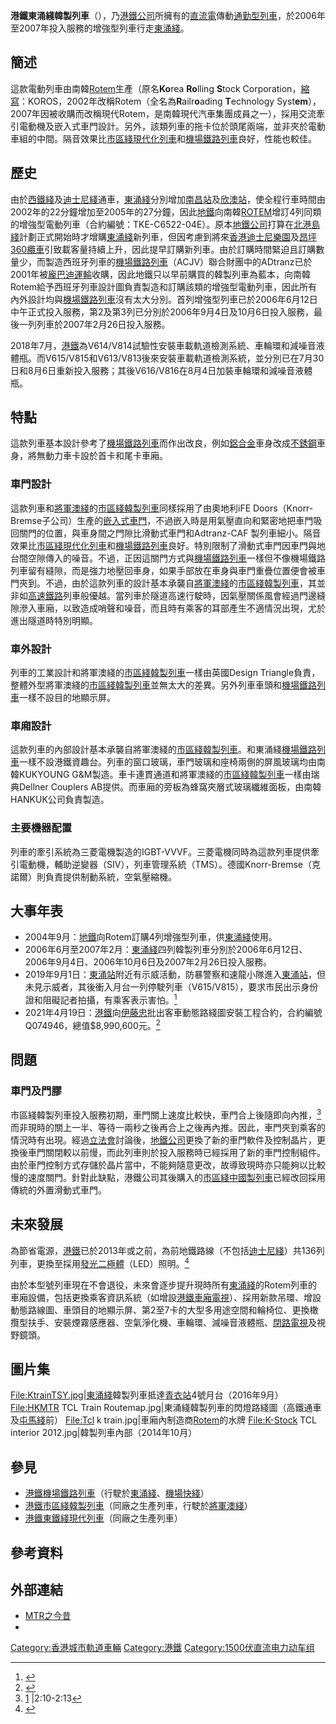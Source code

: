 {{NoteTA
|G1=Railway
|G2=Transport
|G3=Uni
|1=zh-hant:綫;zh-hans:线;
|2=zh-hant:車廂;zh-hans:车厢
}}
{{Pathnav|港鐵|港鐵客運列車|frame=1}}
{{about|東涌綫的韓製列車|供港鐵各市區路綫行駛的韓製列車|港鐵市區綫韓製列車|供東鐵綫行駛的韓製列車|港鐵東鐵綫現代列車}}
{{鐵路車輛
|車輛名稱 = 港鐵東涌綫韓製列車
|公司色 = #ed8b00
|圖像 = V813 entering Sunny Bay Station (20181013082946).jpg
|圖像說明 = 東涌綫韓製列車（2018年10月）
|輛數 = 32
|產量=4列
|列車編組 = 6M2T
|起動加速度 = 3.6 km/h/s（1 m/s²）
|減速度（正常） = 3.6 km/h/s（1 m/s²）
|減速度（緊急） = 5.04 km/h/s（1.4 m/s²）
|營運最高速度 = 135
|設計最高速度 = 140
|載客量 = 先頭車廂：377人<br />其他車廂：378人
|編組載客量 = 3,022人
|編組長度 =  183.6
|全長 = 先頭車廂：23,788 mm<br />其他車廂：22,000
|全闊 = 3,118 
|全高 = 3,698
|地板高度=1,250
|車輛重量 = V卡：37.6 t<br>W卡：42.3 t<br>X卡：40.7 t<br>Y卡：41.5 t<br>Z卡：41.6
|編組總重量 = 
|車身物料 = [[不鏽鋼|不鏽鋼]]
|軌距 = 1,432
|電化方式 = 1,500V直流電
|受流方式 = 单臂式[[集电弓|集电弓]]
|電動機輸出 = 210 kW
|編組輸出 = 5,040 kW
|齒輪比 = 95/17（5.588）
|驅動裝置 = WN驅動
|控制裝置 = [[三菱電機|三菱電機]]製 MAP-214-15VD143<br/>1段式[[IGBT|IGBT]]-[[VVVF|VVVF]]<br/>（PWM控制方式，1C2M2群）
|制動方式 = 正常情況下：Knorr-Bremse（克諾爾）製電控風制動以及[[再生制動|再生制動]]併用<br />再生制動失效時：Knorr-Bremse（克諾爾）製電控風制動以及電阻制動併用
|保安裝置 = [[自動列車防護裝置|ATP]]、[[列車自動運行系統|ATO]]
|轉向架 = [[龐巴迪公司|Bombardier]]<br/>FLEXX Metro 3000系列
|原產國 = {{KOR}}
|傳動方式=直-交
|主電動機 = [[三菱電機|三菱電機]]製開放式內扇型三相誘導電動機MB-5116-A1型
|變速段數 =
|車輪直徑 = 850 mm
|軸重 =
|軸距 =
|用戶 = [[香港鐵路有限公司|香港鐵路有限公司]]
|路線 = [[東涌綫|東涌綫]]
|訂單編號 = TKE-C6522-04E
|車輛編號 =
|型號 = 
|類型 = [[通勤型电力动车组|通勤型电力动车组]]
|設計 = {{UK}}Design Triangle
|製造商 = [[Rotem|Rotem]]（後稱現代Rotem）
|製造年份 = 2004-2005年
|投入服務日期 = {{start date and age|2006|6|12}}<ref name="date">以首列投入服務列車計算</ref>
|衍生自 =[[港鐵機場鐵路列車|港鐵西班牙Adtranz-CAF電動列車]]<br>[[港鐵市區綫韓製列車|港鐵市區綫韓製列車]]
|衍生型 =[[港鐵市區綫中國製列車|港鐵市區綫中國製列車]]<br>[[港鐵市區綫願景列車|港鐵市區綫願景列車]]<br>[[港鐵東鐵綫現代列車|港鐵東鐵綫現代列車]]<br>[[仁川国际机场铁路2000系电力动车组|仁川国际机场铁路2000系电力动车组]]<br>[[仁川国际机场铁路1000系电力动车组|仁川国际机场铁路1000系电力动车组]]
|備註 = 適用月台高度：<br>{{Convert|1250|mm|ftin|abbr=on}}
}}

'''港鐵東涌綫韓製列車'''（{{lang-en|'''Tung Chung Line K-Train'''}}），乃[[港鐵公司|港鐵公司]]所擁有的[[直流電|直流電]]傳動[[通勤型電動列車|通勤型列車]]，於2006年至2007年投入服務的增強型列車行走[[東涌綫|東涌綫]]。

== 簡述 ==
這款電動列車由南韓[[Rotem|Rotem]]生產（原名'''Ko'''rea '''Ro'''lling '''S'''tock Corporation，[[縮寫|縮寫]]：KOROS，2002年改稱Rotem（全名為'''R'''ailr'''o'''ading '''T'''echnology Syst'''em'''），2007年因被收購而改稱現代Rotem，是南韓現代汽車集團成員之一），採用交流牽引電動機及嵌入式車門設計。另外，該類列車的拖卡位於頭尾兩端，並非夾於電動車組的中間。隔音效果比[[港鐵市區綫現代化列車|市區綫現代化列車]]和[[港鐵機場鐵路列車|機場鐵路列車]]良好，性能也較佳。

== 歷史 ==
由於[[西鐵綫|西鐵綫]]及[[迪士尼綫|迪士尼綫]]通車，[[東涌綫|東涌綫]]分別增加[[南昌站_(香港)|南昌站]]及[[欣澳站|欣澳站]]，使全程行車時間由2002年的22分鐘增加至2005年的27分鐘，因此[[香港地鐵|地鐵]]向南韓[[ROTEM|ROTEM]]增訂4列同類的增強型電動列車（合約編號：TKE-C6522-04E）。原本[[地鐵公司|地鐵公司]]打算在[[北港島綫|北港島綫]]計劃正式開始時才增購[[東涌綫|東涌綫]]新列車，但因考慮到將來[[香港迪士尼樂園|香港迪士尼樂園]]及[[昂坪360纜車|昂坪360纜車]]引致載客量持續上升，因此提早訂購新列車。由於訂購時間緊迫且訂購數量少，而製造西班牙列車的[[港鐵機場鐵路列車|機場鐵路列車]]（ACJV）聯合財團中的ADtranz已於2001年被[[龐巴迪運輸|龐巴迪運輸]]收購，因此地鐵只以早前購買的韓製列車為藍本，向南韓Rotem給予西班牙列車設計圖負責製造和訂購該類的增強型電動列車，因此所有內外設計均與[[港鐵機場鐵路列車|機場鐵路列車]]沒有太大分別。首列增強型列車已於2006年6月12日中午正式投入服務，第2及第3列已分別於2006年9月4日及10月6日投入服務，最後一列列車於2007年2月26日投入服務。

2018年7月，[[港鐵公司|港鐵]]為V614/V814試驗性安裝車載軌道檢測系統、車輪環和減噪音液體瓶。而V615/V815和V613/V813後來安裝車載軌道檢測系統，並分別已在7月30日和8月6日重新投入服務；其後V616/V816在8月4日加裝車輪環和減噪音液體瓶。

== 特點 ==
這款列車基本設計參考了[[港鐵機場鐵路列車|機場鐵路列車]]而作出改良，例如[[鋁合金|鋁合金]]車身改成[[不銹鋼|不銹鋼]]車身，將無動力車卡設於首卡和尾卡車廂。

=== 車門設計 ===
這款列車和[[將軍澳綫|將軍澳綫]]的[[港鐵市區綫韓製列車|市區綫韓製列車]]同樣採用了由奧地利iFE Doors（Knorr-Bremse子公司）生產的[[嵌入式車門|嵌入式車門]]，不過嵌入時是用氣壓直向和緊密地把車門吸回關門的位置，與車身間之門隙比滑動式車門和Adtranz-CAF 製列車細小。隔音效果比[[港鐵市區綫現代化列車|市區綫現代化列車]]和[[港鐵機場鐵路列車|機場鐵路列車]]良好。特別限制了滑動式車門因車門與地台間空隙傳入的噪音。不過，正因這關門方式與[[Adtranz-CAF電動列車|機場鐵路列車]]一樣但不像機場鐵路列車留有縫隙，而是強力地壓回車身，如果手部放在車身與車門重疊位置便會被車門夾到。不過，由於這款列車的設計基本承襲自[[將軍澳綫|將軍澳綫]]的[[港鐵市區綫韓製列車|市區綫韓製列車]]，其{{link-en|氣密設計|Hermetic seal}}並非如[[高速鐵路|高速鐵路]]列車般優越。當列車於隧道高速行駛時，因氣壓關係風會經過門邊縫隙滲入車廂，以致造成哨聲和噪音，而且時有乘客的耳部產生不適情況出現，尤於進出隧道時特別明顯。

=== 車外設計 ===
列車的工業設計和將軍澳綫的[[港鐵市區綫韓製列車|市區綫韓製列車]]一樣由英國Design Triangle負責，整體外型將軍澳綫的[[港鐵市區綫韓製列車|市區綫韓製列車]]並無太大的差異。另外列車車頭和[[港鐵機場鐵路列車|機場鐵路列車]]一樣不設目的地顯示屏。

=== 車廂設計 ===
這款列車的內部設計基本承襲自將軍澳綫的[[港鐵市區綫韓製列車|市區綫韓製列車]]。和東涌綫[[港鐵機場鐵路列車|機場鐵路列車]]一樣不設港鐵資趣台。列車的窗口玻璃，車門玻璃和座椅兩側的屏風玻璃均由南韓KUKYOUNG G&M製造。車卡連貫通道和將軍澳綫的[[港鐵市區綫韓製列車|市區綫韓製列車]]一樣由瑞典Dellner Couplers AB提供。而車廂的旁板為蜂窩夾層式玻璃纖維面板，由南韓HANKUK公司負責製造。

=== 主要機器配置 ===
列車的牽引系統為三菱電機製造的IGBT-VVVF。三菱電機同時為這款列車提供牽引電動機，輔助逆變器（SIV），列車管理系統（TMS）。德國Knorr-Bremse（克諾爾）則負責提供制動系統，空氣壓縮機。

== 大事年表 ==
* 2004年9月：[[地鐵|地鐵]]向Rotem訂購4列增強型列車，供[[東涌綫|東涌綫]]使用。
* 2006年6月至2007年2月：[[東涌綫|東涌綫]]四列韓製列車分別於2006年6月12日、2006年9月4日、2006年10月6日及2007年2月26日投入服務。
* 2019年9月1日：[[東涌站_(東涌綫)|東涌站]]附近有示威活動，防暴警察和速龍小隊進入[[東涌站_(東涌綫)|東涌站]]，但未見示威者，其後衝入月台一列停駛列車（V615/V815），要求市民出示身份證和阻礙記者拍攝，有乘客表示害怕。<ref>{{cite news |title=防暴警察一度進入東涌站並衝上列車　有乘客顯得害怕 |url=https://news.now.com/home/local/player?newsId=361252 |accessdate=2020-02-12 |publisher=now新聞台 |date=2019-09-01 |archive-date=2021-09-12 |archive-url=https://web.archive.org/web/20210912071326/https://news.now.com/home/local/player?newsId=361252 |dead-url=no }}</ref>
* 2021年4月19日：[[港鐵公司|港鐵]]向[[伊藤忠商事|伊藤忠]]批出客車動態路綫圖安裝工程合約，合約編號Q074946，總值$8,990,600元。<ref>{{Cite web |url=http://www.mtr.com.hk/en/corporate/tenders/Apr21.html |title=存档副本 |access-date=2021-05-23 |archive-date=2021-08-13 |archive-url=https://web.archive.org/web/20210813155523/http://www.mtr.com.hk/en/corporate/tenders/Apr21.html |dead-url=no }}</ref>

== 問題 ==
===車門及門膠===
市區綫韓製列車投入服務初期，車門關上速度比較快，車門合上後隨即向內推，<ref>[https://www.youtube.com/watch?v=LYxZku1W4fg&t=130s] {{Wayback|url=https://www.youtube.com/watch?v=LYxZku1W4fg&t=130s |date=20210713083128 }}|2:10-2:13</ref>{{Better source}}而非現時的關上一半、等待一兩秒之後再合上之後再內推。因此，車門夾到乘客的情況時有出現。經過[[香港特別行政區立法會|立法會]]討論後，[[地鐵公司|地鐵公司]]更換了新的車門軟件及控制晶片，更換後車門關閉較以前慢，而此列車則於投入服務時已經採用了新的車門控制組件。由於車門控制方式存儲於晶片當中，不能夠隨意更改，故導致現時亦只能夠以比較慢的速度關門。針對此缺點，港鐵公司其後購入的[[港鐵市區綫中國製列車|市區綫中國製列車]]已經改回採用傳統的外置滑動式車門。

== 未來發展 ==
為節省電源，[[港鐵公司|港鐵]]已於2013年或之前，為前地鐵路線（不包括[[迪士尼綫|迪士尼綫]]）共136列列車，更換至採用[[發光二極體|發光二極體]]（LED）照明。<ref>{{cite news|author=港鐵|title=港鐵進一步擴展「LED」環保燈光節能計劃|url=http://www.mtr.com.hk/chi/community/cor/pr_LED%20Lighting_Chinese.pdf|accessdate=2012-12-25|date=2010-02-10|archive-date=2013-12-24|archive-url=https://web.archive.org/web/20131224111830/http://www.mtr.com.hk/chi/community/cor/pr_LED%20Lighting_Chinese.pdf|dead-url=no}}</ref>

由於本型號列車現在不會退役，未來會逐步提升現時所有[[東涌綫|東涌綫]]的Rotem列車的車廂設備，包括更換乘客資訊系統（如增設[[港鐵車廂電視|港鐵車廂電視]]）、採用新款吊環、增設動態路線圖、車頭目的地顯示屏、第2至7卡的大型多用途空間和輪椅位、更換橄攬型扶手、安裝煙霧感應器、空氣淨化機、車輪環、減噪音液體瓶、[[閉路電視|閉路電視]]及視野鏡頭。

== 圖片集 ==
<gallery>
File:KtrainTSY.jpg|[[東涌綫|東涌綫]]韓製列車抵達[[青衣站|青衣站]]4號月台（2016年9月）
File:HKMTR TCL Train Routemap.jpg|東涌綫韓製列車的閃燈路綫圖（高鐵通車及[[屯馬綫|屯馬綫]]前）
File:Tcl k train.jpg|車廂內制造商[[Rotem|Rotem]]的水牌
File:K-Stock TCL interior 2012.jpg|韓製列車內部（2014年10月）
</gallery>

==參見==
* [[港鐵機場鐵路列車|港鐵機場鐵路列車]]（行駛於[[東涌綫|東涌綫]]、[[機場快綫_(港鐵)|機場快綫]]）
* [[港鐵市區綫韓製列車|港鐵市區綫韓製列車]]（同廠之生產列車，行駛於[[將軍澳綫|將軍澳綫]]）
* [[港鐵東鐵綫現代列車|港鐵東鐵綫現代列車]]（同廠之生產列車）

== 參考資料 ==
{{Reflist|30em}}

== 外部連結 ==
{{Commonscat|K-Stocks (MTR)}}
* [http://mtr.hk365day.com/Railway/train/K_Train.html MTR之今昔] {{Wayback|url=http://mtr.hk365day.com/Railway/train/K_Train.html |date=20200217195358 }}
*{{Wikia|hkrail|香港鐵路大典|港鐵韓製列車}}

{{港鐵客運列車}}

{{Portal bar|香港|韓國|城市軌道交通|鐵路}}
[[Category:香港城市軌道車輛|Category:香港城市軌道車輛]]
[[Category:港鐵|Category:港鐵]]
[[Category:1500伏直流电力动车组|Category:1500伏直流电力动车组]]